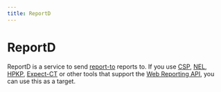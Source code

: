 ```yaml
---
title: ReportD
---
```


# ReportD

ReportD is a service to send [report-to](https://developers.google.com/web/updates/2018/09/reportingapi) reports to. If you use [CSP](https://developer.mozilla.org/en-US/docs/Web/HTTP/Headers/Content-Security-Policy), [NEL](https://www.w3.org/TR/network-error-logging/), [HPKP](https://developer.mozilla.org/en-US/docs/Web/HTTP/Headers/Public-Key-Pins), [Expect-CT](https://developer.mozilla.org/en-US/docs/Web/HTTP/Headers/Expect-CT) or other tools that support the [Web Reporting API](https://www.w3.org/TR/reporting/), you can use this as a target.
